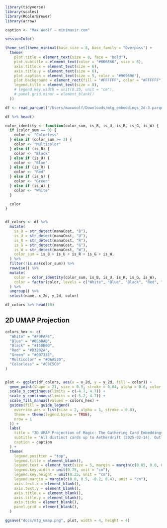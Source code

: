 ```r
library(tidyverse)
library(scales)
library(RColorBrewer)
library(arrow)

caption <- "Max Woolf — minimaxir.com"

sessionInfo()
```

```r
theme_set(theme_minimal(base_size = 8, base_family = "Overpass") +
  theme(
    plot.title = element_text(size = 8, face = "bold"),
    plot.subtitle = element_text(color = "#666666", size = 6),
    axis.title.x = element_text(size = 6),
    axis.title.y = element_text(size = 6),
    plot.caption = element_text(size = 5, color = "#969696"),
    plot.background = element_rect(fill = "#FFFFFF", color = "#FFFFFF"),
    legend.title = element_text(size = 8),
    # legend.key.width = unit(0.25, unit = "cm"),
    # panel.grid.minor = element_blank()
  ))
```


```r
df <- read_parquet("/Users/maxwoolf/Downloads/mtg_embeddings_2d-3.parquet")

df %>% head()
```

```r
color_identity <- function(color_sum, is_B, is_U, is_R, is_G, is_W) {
  if (color_sum == 0) {
    color <- "Colorless"
  } else if (color_sum >= 2) {
    color <- "Multicolor"
  } else if (is_B) {
    color <- "Black"
  } else if (is_U) {
    color <- "Blue"
  } else if (is_R) {
    color <- "Red"
  } else if (is_G) {
    color <- "Green"
  } else if (is_W) {
    color <- "White"
  }

  color
}


df_colors <- df %>%
  mutate(
    is_B = str_detect(manaCost, "B"),
    is_U = str_detect(manaCost, "U"),
    is_R = str_detect(manaCost, "R"),
    is_G = str_detect(manaCost, "G"),
    is_W = str_detect(manaCost, "W"),
    color_sum = is_B + is_U + is_R + is_G + is_W,
  ) %>%
  filter(!is.na(color_sum)) %>%
  rowwise() %>%
  mutate(
    color = color_identity(color_sum, is_B, is_U, is_R, is_G, is_W),
    color = factor(color, levels = c("White", "Blue", "Black", "Red", "Green", "Multicolor", "Colorless"))
  ) %>%
  ungroup() %>%
  select(name, x_2d, y_2d, color)

df_colors %>% head(10)
```

## 2D UMAP Projection

```r
colors_hex <- c(
  "White" = "#F9FAF4",
  "Blue" = "#0E68AB",
  "Black" = "#150B00",
  "Red" = "#D3202A",
  "Green" = "#00733E",
  "Multicolor" = "#DAA520",
  "Colorless" = "#C9C5C0"
)


plot <- ggplot(df_colors, aes(x = x_2d, y = y_2d, fill = color)) +
  geom_point(shape = 21, size = 0.5, stroke = 0.04, alpha = 0.6, color = "black") +
  scale_x_continuous(limits = c(-4.7, 4.7)) +
  scale_y_continuous(limits = c(-5.2, 4.7)) +
  scale_fill_manual(values = colors_hex) +
  guides(fill = guide_legend(
    override.aes = list(size = 2, alpha = 1, stroke = 0.8),
    theme = theme(legend.byrow = TRUE),
    nrow = 1
  )) +
  labs(
    title = "2D UMAP Projection of Magic: The Gathering Card Embeddings",
    subtitle = "All distinct cards up to Aetherdrift (2025-02-14). Outliers removed.",
    caption = caption
  ) +
  theme(
    legend.position = "top",
    legend.title = element_blank(),
    legend.text = element_text(size = 5, margin = margin(c(0.05, 0.0, 0.0, 0.0), unit = "cm")),
    legend.key.width = unit(0.75, unit = "cm"),
    legend.key.height = unit(0.25, unit = "cm"),
    legend.margin = margin(c(0.0, 0.5, -0.2, 0.4), unit = "cm"),
    axis.text.x = element_blank(),
    axis.text.y = element_blank(),
    axis.title.x = element_blank(),
    axis.title.y = element_blank(),
    axis.ticks = element_blank(),
    panel.grid = element_blank(),
  )

ggsave("docs/mtg_umap.png", plot, width = 4, height = 4)
```
